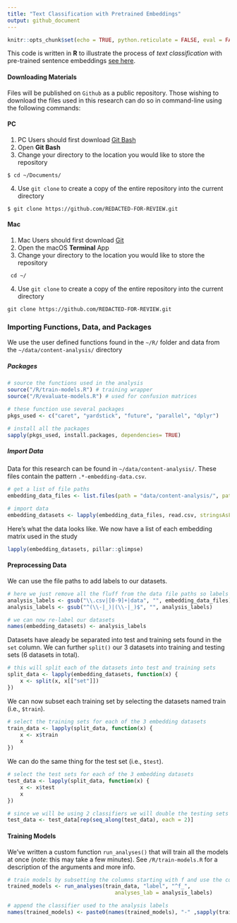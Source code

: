 ```yaml
---
title: "Text Classification with Pretrained Embeddings"
output: github_document
---
```


```r
knitr::opts_chunk$set(echo = TRUE, python.reticulate = FALSE, eval = FALSE)
```

This code is written in **R** to illustrate the process of *text classification* with pre-trained sentence embeddings [see here](create_custom_sentence_embeddings.md).

#### Downloading Materials

Files will be published on `Github` as a public repository. Those wishing to download the files used in this research can do so in command-line using the following commands:

#### PC

1. PC Users should first download [Git Bash](https://gitforwindows.org/)
2. Open **Git Bash**
3. Change your directory to the location you would like to store the repository
```
$ cd ~/Documents/
```
4. Use `git clone` to create a copy of the entire repository into the current directory
```
$ git clone https://github.com/REDACTED-FOR-REVIEW.git
```

#### Mac

1. Mac Users should first download [Git](git-scm.com/downloads)
2. Open the macOS **Terminal** App
3. Change your directory to the location you would like to store the repository
```
 cd ~/
```
4. Use `git clone` to create a copy of the entire repository into the current directory
```
git clone https://github.com/REDACTED-FOR-REVIEW.git
```

### Importing Functions, Data, and Packages

We use the user defined functions found in the `~/R/` folder and data from the `~/data/content-analysis/` directory

##### Packages
```r
# source the functions used in the analysis
source("/R/train-models.R") # training wrapper
source("/R/evaluate-models.R") # used for confusion matrices

# these function use several packages
pkgs_used <- c("caret", "yardstick", "future", "parallel", "dplyr")

# install all the packages
sapply(pkgs_used, install.packages, dependencies= TRUE)
```

##### Import Data

Data for this research can be found in `~/data/content-analysis/`. These files contain the pattern `.*-embedding-data.csv`.

```r
# get a list of file paths
embedding_data_files <- list.files(path = "data/content-analysis/", pattern = "embedding[-]data\\.csv$", full.names = TRUE)

# import data
embedding_datasets <- lapply(embedding_data_files, read.csv, stringsAsFactors = FALSE)

```

Here's what the data looks like. We now have a list of each embedding matrix used in the study

```r
lapply(embedding_datasets, pillar::glimpse)
```

#### Preprocessing Data

We can use the file paths to add labels to our datasets.

```r
# here we just remove all the fluff from the data file paths so labels are readible
analysis_labels <- gsub("\\.csv|[0-9]+|data", "", embedding_data_files)
analysis_labels <- gsub("^(\\-|_)|(\\-|_)$", "", analysis_labels)

# we can now re-label our datasets
names(embedding_datasets) <- analysis_labels
```

Datasets have aleady be separated into test and training sets found in the `set` column. We can further `split()` our 3 datasets into training and testing sets (6 datasets in total).

```r
# this will split each of the datasets into test and training sets
split_data <- lapply(embedding_datasets, function(x) {
    x <- split(x, x[["set"]])
})

```

We can now subset each training set by selecting the datasets named train (i.e., `$train`).

```r
# select the training sets for each of the 3 embedding datasets
train_data <- lapply(split_data, function(x) {
    x <- x$train
    x
})
```

We can do the same thing for the test set (i.e., `$test`).

```r
# select the test sets for each of the 3 embedding datasets
test_data <- lapply(split_data, function(x) {
    x <- x$test
    x
})

# since we will be using 2 classifiers we will double the testing sets
test_data <- test_data[rep(seq_along(test_data), each = 2)]
```

#### Training Models

We've written a custom function `run_analyses()` that will train all the models at once (*note*: this may take a few minutes). See `/R/train-models.R` for a description of the arguments and more info.

```r
# train models by subsetting the columns starting with f and use the column 'label' as y
trained_models <- run_analyses(train_data, "label", "^f_",
                                  analyses_lab = analysis_labels)

# append the classifier used to the analysis labels
names(trained_models) <- paste0(names(trained_models), "-" ,sapply(trained_models, \(x) x$method))
```

